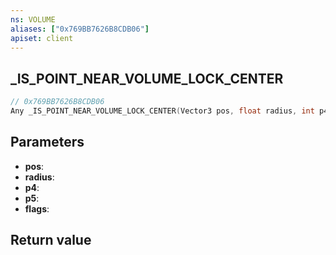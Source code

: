 ```yaml
---
ns: VOLUME
aliases: ["0x769BB7626B8CDB06"]
apiset: client
---
```

## _IS_POINT_NEAR_VOLUME_LOCK_CENTER

```c
// 0x769BB7626B8CDB06
Any _IS_POINT_NEAR_VOLUME_LOCK_CENTER(Vector3 pos, float radius, int p4, int p5, int flags);
```


## Parameters
* **pos**:
* **radius**:
* **p4**:
* **p5**:
* **flags**:

## Return value